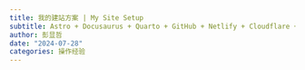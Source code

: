 ```yaml
---
title: 我的建站方案 | My Site Setup
subtitle: Astro + Docusaurus + Quarto + GitHub + Netlify + Cloudflare + Namesilo
author: 彭显哲
date: "2024-07-28"
categories: 操作经验
---
```



